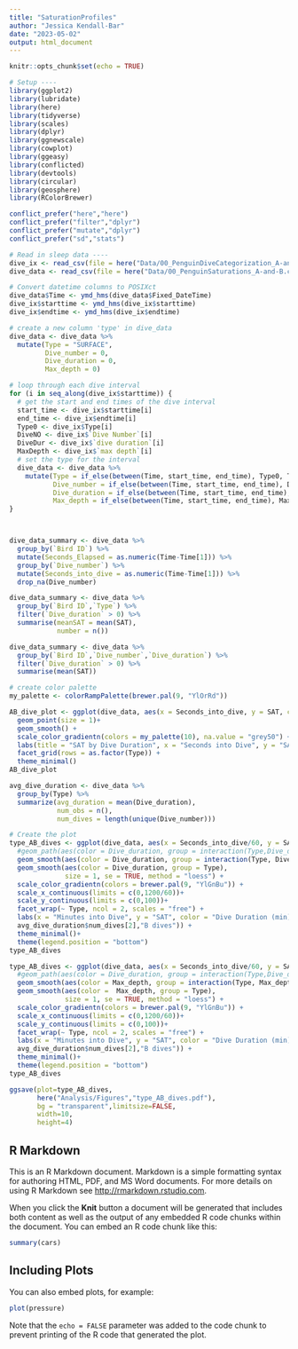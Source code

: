 ```yaml
---
title: "SaturationProfiles"
author: "Jessica Kendall-Bar"
date: "2023-05-02"
output: html_document
---
```


```r
knitr::opts_chunk$set(echo = TRUE)

# Setup ----
library(ggplot2)
library(lubridate)
library(here)
library(tidyverse)
library(scales)
library(dplyr)
library(ggnewscale)
library(cowplot)
library(ggeasy)
library(conflicted)
library(devtools)
library(circular)
library(geosphere)
library(RColorBrewer)

conflict_prefer("here","here")
conflict_prefer("filter","dplyr")
conflict_prefer("mutate","dplyr")
conflict_prefer("sd","stats")

# Read in sleep data ----
dive_ix <- read_csv(file = here("Data/00_PenguinDiveCategorization_A-and-B.csv"))
dive_data <- read_csv(file = here("Data/00_PenguinSaturations_A-and-B.csv"))

# Convert datetime columns to POSIXct
dive_data$Time <- ymd_hms(dive_data$Fixed_DateTime)
dive_ix$starttime <- ymd_hms(dive_ix$starttime)
dive_ix$endtime <- ymd_hms(dive_ix$endtime)

# create a new column 'type' in dive_data
dive_data <- dive_data %>%
  mutate(Type = "SURFACE",
         Dive_number = 0,
         Dive_duration = 0,
         Max_depth = 0)

# loop through each dive interval
for (i in seq_along(dive_ix$starttime)) {
  # get the start and end times of the dive interval
  start_time <- dive_ix$starttime[i]
  end_time <- dive_ix$endtime[i]
  Type0 <- dive_ix$Type[i]
  DiveNO <- dive_ix$`Dive Number`[i]
  DiveDur <- dive_ix$`dive duration`[i]
  MaxDepth <- dive_ix$`max depth`[i]
  # set the type for the interval
  dive_data <- dive_data %>%
    mutate(Type = if_else(between(Time, start_time, end_time), Type0, Type),
           Dive_number = if_else(between(Time, start_time, end_time), DiveNO, Dive_number),
           Dive_duration = if_else(between(Time, start_time, end_time), DiveDur, Dive_duration),
           Max_depth = if_else(between(Time, start_time, end_time), MaxDepth, Max_depth))
}



dive_data_summary <- dive_data %>% 
  group_by(`Bird ID`) %>% 
  mutate(Seconds_Elapsed = as.numeric(Time-Time[1])) %>% 
  group_by(`Dive_number`) %>% 
  mutate(Seconds_into_dive = as.numeric(Time-Time[1])) %>% 
  drop_na(Dive_number)

dive_data_summary <- dive_data %>% 
  group_by(`Bird ID`,`Type`) %>% 
  filter(`Dive_duration` > 0) %>% 
  summarise(meanSAT = mean(SAT),
            number = n())

dive_data_summary <- dive_data %>% 
  group_by(`Bird ID`,`Dive_number`,`Dive_duration`) %>% 
  filter(`Dive_duration` > 0) %>% 
  summarise(mean(SAT))

# create color palette
my_palette <- colorRampPalette(brewer.pal(9, "YlOrRd"))

AB_dive_plot <- ggplot(dive_data, aes(x = Seconds_into_dive, y = SAT, color = Dive_duration)) +
  geom_point(size = 1)+
  geom_smooth() +
  scale_color_gradientn(colors = my_palette(10), na.value = "grey50") +
  labs(title = "SAT by Dive Duration", x = "Seconds into Dive", y = "SAT", color = "Dive Duration") +
  facet_grid(rows = as.factor(Type)) +
  theme_minimal()
AB_dive_plot

avg_dive_duration <- dive_data %>%
  group_by(Type) %>%
  summarize(avg_duration = mean(Dive_duration),
            num_obs = n(),
            num_dives = length(unique(Dive_number)))

# Create the plot
type_AB_dives <- ggplot(dive_data, aes(x = Seconds_into_dive/60, y = SAT)) +
  #geom_path(aes(color = Dive_duration, group = interaction(Type,Dive_duration))) +
  geom_smooth(aes(color = Dive_duration, group = interaction(Type, Dive_duration)), se = FALSE, size=0.25, method = "loess") +
  geom_smooth(aes(color = Dive_duration, group = Type), 
              size = 1, se = TRUE, method = "loess") +
  scale_color_gradientn(colors = brewer.pal(9, "YlGnBu")) +
  scale_x_continuous(limits = c(0,1200/60))+
  scale_y_continuous(limits = c(0,100))+
  facet_wrap(~ Type, ncol = 2, scales = "free") +
  labs(x = "Minutes into Dive", y = "SAT", color = "Dive Duration (min)", title = paste("Dive Profiles of ", avg_dive_duration$num_dives[1], "A dives &", 
  avg_dive_duration$num_dives[2],"B dives")) +
  theme_minimal()+
  theme(legend.position = "bottom")
type_AB_dives

type_AB_dives <- ggplot(dive_data, aes(x = Seconds_into_dive/60, y = SAT)) +
  #geom_path(aes(color = Dive_duration, group = interaction(Type,Dive_duration))) +
  geom_smooth(aes(color = Max_depth, group = interaction(Type, Max_depth)), se = FALSE, size=0.25, method = "loess") +
  geom_smooth(aes(color =  Max_depth, group = Type), 
              size = 1, se = TRUE, method = "loess") +
  scale_color_gradientn(colors = brewer.pal(9, "YlGnBu")) +
  scale_x_continuous(limits = c(0,1200/60))+
  scale_y_continuous(limits = c(0,100))+
  facet_wrap(~ Type, ncol = 2, scales = "free") +
  labs(x = "Minutes into Dive", y = "SAT", color = "Dive Duration (min)", title = paste("Dive Profiles of ", avg_dive_duration$num_dives[1], "A dives &", 
  avg_dive_duration$num_dives[2],"B dives")) +
  theme_minimal()+
  theme(legend.position = "bottom")
type_AB_dives

ggsave(plot=type_AB_dives, 
       here("Analysis/Figures","type_AB_dives.pdf"), 
       bg = "transparent",limitsize=FALSE,
       width=10,
       height=4)

```

## R Markdown

This is an R Markdown document. Markdown is a simple formatting syntax for authoring HTML, PDF, and MS Word documents. For more details on using R Markdown see <http://rmarkdown.rstudio.com>.

When you click the **Knit** button a document will be generated that includes both content as well as the output of any embedded R code chunks within the document. You can embed an R code chunk like this:

```r
summary(cars)
```

## Including Plots

You can also embed plots, for example:

```r
plot(pressure)
```

Note that the `echo = FALSE` parameter was added to the code chunk to prevent printing of the R code that generated the plot.
